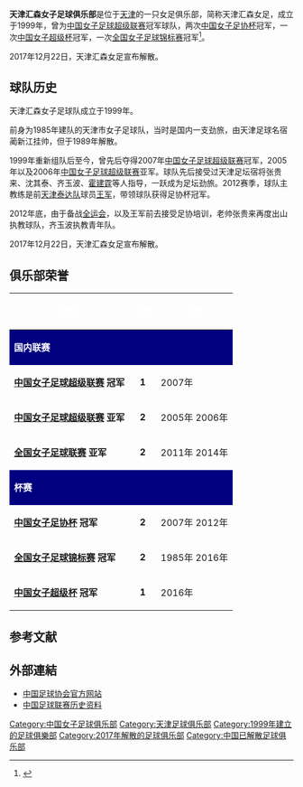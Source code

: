 {{Infobox football club
| clubname   = 天津汇森女足
| image      = Tianjin_huisen_women_football,logo.jpg
| fullname   = 天津汇森女子足球俱乐部
| nickname   = 
| founded    = 1999年
| dissolved  = 2017年
| city       = [[天津|天津]]
| ground     = [[天津城建大学足球场|天津城建大学足球场]]
| capacity   = 
| owner      = [[汇森房地产开发有限公司|汇森房地产开发有限公司]]
| chrtitle   = 总经理
| chairman   = 王家春
| mgrtitle   = 主教练
| manager    = 刘昆
| league     = [[中国女子足球超级联赛|中国女子足球超级联赛]]
| season     = 
| position   = 
| shirtsupplier= [[卡尔美|卡尔美]]
| shirtsponsors= [[汇森房地产开发有限公司|汇森房地产开发有限公司]]
| website    = 
| current    = 
| pattern_la1= 
| pattern_b1 = 
| pattern_ra1 = 
| pattern_sh1 = 
| pattern_b2    = 
| pattern_ra2   =
| leftarm2      = 
| body2         = 
| rightarm2     = 
| shorts2       = 
| socks2        = 
}}
'''天津汇森女子足球俱乐部'''是位于[[天津|天津]]的一只女足俱乐部，简称天津汇森女足，成立于1999年，曾为[[中国女子足球超级联赛|中国女子足球超级联赛]]冠军球队，两次[[中国女子足协杯|中国女子足协杯]]冠军，一次[[中国女子超级杯|中国女子超级杯]]冠军，一次[[全国女子足球锦标赛|全国女子足球锦标赛]]冠军<ref>{{Cite web |url=http://sports.sina.com.cn/c/2003-07-11/1516497681.shtml |title=天津汇森女子足球队资料 |accessdate=2009-12-03 |archive-date=2012-04-01 |archive-url=https://web.archive.org/web/20120401231041/http://sports.sina.com.cn/c/2003-07-11/1516497681.shtml |dead-url=no }}</ref>。

2017年12月22日，天津汇森女足宣布解散。

==球队历史==
天津汇森女子足球队成立于1999年。

前身为1985年建队的天津市女子足球队，当时是国内一支劲旅，由天津足球名宿蔺新江挂帅，但于1989年解散。

1999年重新组队后至今，曾先后夺得2007年[[中国女子足球超级联赛|中国女子足球超级联赛]]冠军，2005年以及2006年[[中国女子足球超级联赛|中国女子足球超级联赛]]亚军。球队先后接受过天津足坛宿将张贵来、沈其泰、齐玉波、[[霍建霆|霍建霆]]等人指导，一跃成为足坛劲旅。2012赛季，球队主教练是前[[天津泰达足球俱乐部|天津泰达队]]球员[[王军_(1976年)|王军]]，带领球队获得足协杯冠军。

2012年底，由于备战[[中华人民共和国全国运动会|全运会]]，以及王军前去接受足协培训，老帅张贵来再度出山执教球队，齐玉波执教青年队。

2017年12月22日，天津汇森女足宣布解散。

== 俱乐部荣誉 ==
{|width=30%
|- style="background:navy;"
!<font style="color:white;"> '''荣誉'''
!<font style="color:white;"> '''次數'''
!<font style="color:white;"> '''年度'''
|-
! colspan="3" style="background:navy;"|<font style="color:white;"> '''国内联赛'''
|- style="background:gold;"
| '''[[中国女子足球超级联赛|中国女子足球超级联赛]] 冠军'''
|align=center|'''1'''
| 2007年
|- style="background:silver;"
| '''[[中国女子足球超级联赛|中国女子足球超级联赛]] 亚军'''
|align=center|'''2'''
| 2005年 2006年
|- style="background:silver;"
| '''[[全国女子足球联赛|全国女子足球联赛]] 亚军'''
|align=center|'''2'''
| 2011年 2014年
|-
! colspan="3" style="background:navy;"|<font style="color:white;"> '''杯赛'''
|- style="background:gold;"
| '''[[中国女子足协杯|中国女子足协杯]] 冠军'''
|align=center|'''2'''
| 2007年 2012年
|- style="background:gold;"
| '''[[全国女子足球锦标赛|全国女子足球锦标赛]] 冠军'''
|align=center|'''2'''
| 1985年 2016年
|- style="background:gold;"
| '''[[中国女子超级杯|中国女子超级杯]] 冠军'''
|align=center|'''1'''
| 2016年
|}

==参考文献==
<div class="references-small">
<references />
</div>

==外部連結==
* [http://fa.sport.org.cn/ 中国足球协会官方网站]{{Wayback|url=http://fa.sport.org.cn/ |date=20161029134035 }}
*[https://web.archive.org/web/20060901063942/http://zuqiuziliao.cn/china/ 中国足球联赛历史资料]

{{2008女超}}
[[Category:中国女子足球俱乐部|Category:中国女子足球俱乐部]]
[[Category:天津足球俱乐部|Category:天津足球俱乐部]]
[[Category:1999年建立的足球俱樂部|Category:1999年建立的足球俱樂部]]
[[Category:2017年解散的足球俱乐部|Category:2017年解散的足球俱乐部]]
[[Category:中国已解散足球俱乐部|Category:中国已解散足球俱乐部]]